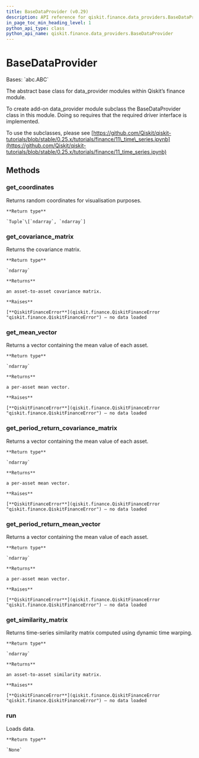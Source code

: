 ```yaml
---
title: BaseDataProvider (v0.29)
description: API reference for qiskit.finance.data_providers.BaseDataProvider in qiskit v0.29
in_page_toc_min_heading_level: 1
python_api_type: class
python_api_name: qiskit.finance.data_providers.BaseDataProvider
---
```


# BaseDataProvider

<Class id="qiskit.finance.data_providers.BaseDataProvider" isDedicatedPage={true} github="https://github.com/qiskit-community/qiskit-aqua/tree/stable/0.9/qiskit/finance/data_providers/_base_data_provider.py" signature="BaseDataProvider" modifiers="class">
  Bases: `abc.ABC`

  The abstract base class for data\_provider modules within Qiskit’s finance module.

  To create add-on data\_provider module subclass the BaseDataProvider class in this module. Doing so requires that the required driver interface is implemented.

  To use the subclasses, please see [https://github.com/Qiskit/qiskit-tutorials/blob/stable/0.25.x/tutorials/finance/11\_time\_series.ipynb](https://github.com/Qiskit/qiskit-tutorials/blob/stable/0.25.x/tutorials/finance/11_time_series.ipynb)

  ## Methods

  <span id="qiskit-finance-data-providers-basedataprovider-get-coordinates" />

  ### get\_coordinates

  <Function id="qiskit.finance.data_providers.BaseDataProvider.get_coordinates" signature="BaseDataProvider.get_coordinates()">
    Returns random coordinates for visualisation purposes.

    **Return type**

    `Tuple`\[`ndarray`, `ndarray`]
  </Function>

  <span id="qiskit-finance-data-providers-basedataprovider-get-covariance-matrix" />

  ### get\_covariance\_matrix

  <Function id="qiskit.finance.data_providers.BaseDataProvider.get_covariance_matrix" signature="BaseDataProvider.get_covariance_matrix()">
    Returns the covariance matrix.

    **Return type**

    `ndarray`

    **Returns**

    an asset-to-asset covariance matrix.

    **Raises**

    [**QiskitFinanceError**](qiskit.finance.QiskitFinanceError "qiskit.finance.QiskitFinanceError") – no data loaded
  </Function>

  <span id="qiskit-finance-data-providers-basedataprovider-get-mean-vector" />

  ### get\_mean\_vector

  <Function id="qiskit.finance.data_providers.BaseDataProvider.get_mean_vector" signature="BaseDataProvider.get_mean_vector()">
    Returns a vector containing the mean value of each asset.

    **Return type**

    `ndarray`

    **Returns**

    a per-asset mean vector.

    **Raises**

    [**QiskitFinanceError**](qiskit.finance.QiskitFinanceError "qiskit.finance.QiskitFinanceError") – no data loaded
  </Function>

  <span id="qiskit-finance-data-providers-basedataprovider-get-period-return-covariance-matrix" />

  ### get\_period\_return\_covariance\_matrix

  <Function id="qiskit.finance.data_providers.BaseDataProvider.get_period_return_covariance_matrix" signature="BaseDataProvider.get_period_return_covariance_matrix()">
    Returns a vector containing the mean value of each asset.

    **Return type**

    `ndarray`

    **Returns**

    a per-asset mean vector.

    **Raises**

    [**QiskitFinanceError**](qiskit.finance.QiskitFinanceError "qiskit.finance.QiskitFinanceError") – no data loaded
  </Function>

  <span id="qiskit-finance-data-providers-basedataprovider-get-period-return-mean-vector" />

  ### get\_period\_return\_mean\_vector

  <Function id="qiskit.finance.data_providers.BaseDataProvider.get_period_return_mean_vector" signature="BaseDataProvider.get_period_return_mean_vector()">
    Returns a vector containing the mean value of each asset.

    **Return type**

    `ndarray`

    **Returns**

    a per-asset mean vector.

    **Raises**

    [**QiskitFinanceError**](qiskit.finance.QiskitFinanceError "qiskit.finance.QiskitFinanceError") – no data loaded
  </Function>

  <span id="qiskit-finance-data-providers-basedataprovider-get-similarity-matrix" />

  ### get\_similarity\_matrix

  <Function id="qiskit.finance.data_providers.BaseDataProvider.get_similarity_matrix" signature="BaseDataProvider.get_similarity_matrix()">
    Returns time-series similarity matrix computed using dynamic time warping.

    **Return type**

    `ndarray`

    **Returns**

    an asset-to-asset similarity matrix.

    **Raises**

    [**QiskitFinanceError**](qiskit.finance.QiskitFinanceError "qiskit.finance.QiskitFinanceError") – no data loaded
  </Function>

  <span id="qiskit-finance-data-providers-basedataprovider-run" />

  ### run

  <Function id="qiskit.finance.data_providers.BaseDataProvider.run" signature="BaseDataProvider.run()" modifiers="abstract">
    Loads data.

    **Return type**

    `None`
  </Function>
</Class>

